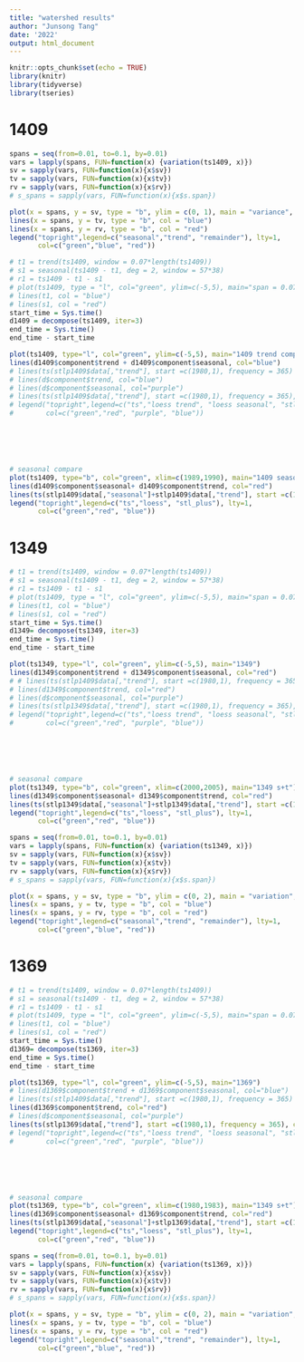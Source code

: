 ```yaml
---
title: "watershed results"
author: "Junsong Tang"
date: '2022'
output: html_document
---
```


```r
knitr::opts_chunk$set(echo = TRUE)
library(knitr)
library(tidyverse)
library(tseries)
```




# 1409
```r
spans = seq(from=0.01, to=0.1, by=0.01)
vars = lapply(spans, FUN=function(x) {variation(ts1409, x)})
sv = sapply(vars, FUN=function(x){x$sv})
tv = sapply(vars, FUN=function(x){x$tv})
rv = sapply(vars, FUN=function(x){x$rv})
# s_spans = sapply(vars, FUN=function(x){x$s.span})

```

```r
plot(x = spans, y = sv, type = "b", ylim = c(0, 1), main = "variance", col = "green")
lines(x = spans, y = tv, type = "b", col = "blue")
lines(x = spans, y = rv, type = "b", col = "red")
legend("topright",legend=c("seasonal","trend", "remainder"), lty=1,
       col=c("green","blue", "red"))

```



```r
# t1 = trend(ts1409, window = 0.07*length(ts1409))
# s1 = seasonal(ts1409 - t1, deg = 2, window = 57*38)
# r1 = ts1409 - t1 - s1
# plot(ts1409, type = "l", col="green", ylim=c(-5,5), main="span = 0.07")
# lines(t1, col = "blue")
# lines(s1, col = "red")
start_time = Sys.time()
d1409 = decompose(ts1409, iter=3)
end_time = Sys.time()
end_time - start_time

```

```r
plot(ts1409, type="l", col="green", ylim=c(-5,5), main="1409 trend compare")
lines(d1409$component$trend + d1409$component$seasonal, col="blue")
# lines(ts(stlp1409$data[,"trend"], start =c(1980,1), frequency = 365) , col="red")
# lines(d$component$trend, col="blue")
# lines(d$component$seasonal, col="purple")
# lines(ts(stlp1409$data[,"trend"], start =c(1980,1), frequency = 365), col="blue")
# legend("topright",legend=c("ts","loess trend", "loess seasonal", "stl_plus trend"), lty=1,
#        col=c("green","red", "purple", "blue"))






# seasonal compare
plot(ts1409, type="b", col="green", xlim=c(1989,1990), main="1409 seasonal compare")
lines(d1409$component$seasonal+ d1409$component$trend, col="red")
lines(ts(stlp1409$data[,"seasonal"]+stlp1409$data[,"trend"], start =c(1980,1), frequency = 365), col="blue")
legend("topright",legend=c("ts","loess", "stl_plus"), lty=1,
       col=c("green","red", "blue"))

```






# 1349
```r
# t1 = trend(ts1409, window = 0.07*length(ts1409))
# s1 = seasonal(ts1409 - t1, deg = 2, window = 57*38)
# r1 = ts1409 - t1 - s1
# plot(ts1409, type = "l", col="green", ylim=c(-5,5), main="span = 0.07")
# lines(t1, col = "blue")
# lines(s1, col = "red")
start_time = Sys.time()
d1349= decompose(ts1349, iter=3)
end_time = Sys.time()
end_time - start_time

```


```r
plot(ts1349, type="l", col="green", ylim=c(-5,5), main="1349")
lines(d1349$component$trend + d1349$component$seasonal, col="red")
# # lines(ts(stlp1409$data[,"trend"], start =c(1980,1), frequency = 365) , col="red")
# lines(d1349$component$trend, col="red")
# lines(d$component$seasonal, col="purple")
# lines(ts(stlp1349$data[,"trend"], start =c(1980,1), frequency = 365), col="blue")
# legend("topright",legend=c("ts","loess trend", "loess seasonal", "stl_plus trend"), lty=1,
#        col=c("green","red", "purple", "blue"))






# seasonal compare
plot(ts1349, type="b", col="green", xlim=c(2000,2005), main="1349 s+t")
lines(d1349$component$seasonal+ d1349$component$trend, col="red")
lines(ts(stlp1349$data[,"seasonal"]+stlp1349$data[,"trend"], start =c(1980,1), frequency = 365), col="blue")
legend("topright",legend=c("ts","loess", "stl_plus"), lty=1,
       col=c("green","red", "blue"))

```


```r
spans = seq(from=0.01, to=0.1, by=0.01)
vars = lapply(spans, FUN=function(x) {variation(ts1349, x)})
sv = sapply(vars, FUN=function(x){x$sv})
tv = sapply(vars, FUN=function(x){x$tv})
rv = sapply(vars, FUN=function(x){x$rv})
# s_spans = sapply(vars, FUN=function(x){x$s.span})

```

```r
plot(x = spans, y = sv, type = "b", ylim = c(0, 2), main = "variation", col = "green")
lines(x = spans, y = tv, type = "b", col = "blue")
lines(x = spans, y = rv, type = "b", col = "red")
legend("topright",legend=c("seasonal","trend", "remainder"), lty=1,
       col=c("green","blue", "red"))

```





# 1369
```r
# t1 = trend(ts1409, window = 0.07*length(ts1409))
# s1 = seasonal(ts1409 - t1, deg = 2, window = 57*38)
# r1 = ts1409 - t1 - s1
# plot(ts1409, type = "l", col="green", ylim=c(-5,5), main="span = 0.07")
# lines(t1, col = "blue")
# lines(s1, col = "red")
start_time = Sys.time()
d1369= decompose(ts1369, iter=3)
end_time = Sys.time()
end_time - start_time

```


```r
plot(ts1369, type="l", col="green", ylim=c(-5,5), main="1369")
# lines(d1369$component$trend + d1369$component$seasonal, col="blue")
# lines(ts(stlp1409$data[,"trend"], start =c(1980,1), frequency = 365) , col="red")
lines(d1369$component$trend, col="red")
# lines(d$component$seasonal, col="purple")
lines(ts(stlp1369$data[,"trend"], start =c(1980,1), frequency = 365), col="blue")
# legend("topright",legend=c("ts","loess trend", "loess seasonal", "stl_plus trend"), lty=1,
#        col=c("green","red", "purple", "blue"))






# seasonal compare
plot(ts1369, type="b", col="green", xlim=c(1980,1983), main="1349 s+t")
lines(d1369$component$seasonal+ d1369$component$trend, col="red")
lines(ts(stlp1369$data[,"seasonal"]+stlp1369$data[,"trend"], start =c(1980,1), frequency = 365), col="blue")
legend("topright",legend=c("ts","loess", "stl_plus"), lty=1,
       col=c("green","red", "blue"))

```


```r
spans = seq(from=0.01, to=0.1, by=0.01)
vars = lapply(spans, FUN=function(x) {variation(ts1369, x)})
sv = sapply(vars, FUN=function(x){x$sv})
tv = sapply(vars, FUN=function(x){x$tv})
rv = sapply(vars, FUN=function(x){x$rv})
# s_spans = sapply(vars, FUN=function(x){x$s.span})

```

```r
plot(x = spans, y = sv, type = "b", ylim = c(0, 2), main = "variation", col = "green")
lines(x = spans, y = tv, type = "b", col = "blue")
lines(x = spans, y = rv, type = "b", col = "red")
legend("topright",legend=c("seasonal","trend", "remainder"), lty=1,
       col=c("green","blue", "red"))

```